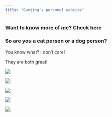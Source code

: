```yaml
---
title: "Guojing's personal website"
---
```


### Want to know more of me? Check [here](resume.html)

### So are you a cat person or a dog person?

You know what? I don't care! 

They are both great!

<img src="image/dog_cat.jpg">

<img src="image/cat_roll.jpg">

<img src="image/palm_press.jpeg">

<img src="image/panel_husky.jpg">

<img src="image/son_husky.jpg">